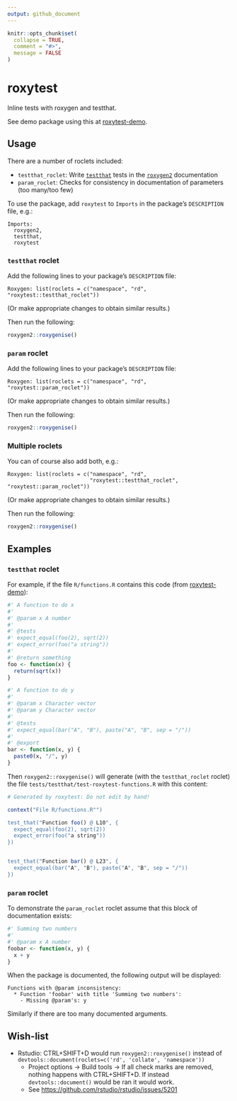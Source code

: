 ```yaml
---
output: github_document
---
```


<!-- README.md is generated from README.Rmd. Please edit only README.Rmd! -->

```r
knitr::opts_chunk$set(
  collapse = TRUE,
  comment = "#>",
  message = FALSE
)
```

# roxytest

Inline tests with roxygen and testthat.

See demo package using this at [roxytest-demo](https://github.com/mikldk/roxytest-demo).

## Usage

There are a number of roclets included:

* `testthat_roclet`: Write [`testthat`](https://testthat.r-lib.org/) tests in the [`roxygen2`](https://roxygen2.r-lib.org/) documentation
* `param_roclet`: Checks for consistency in documentation of parameters (too many/too few)

To use the package, add `roxytest` to `Imports` in the package's `DESCRIPTION` file, e.g.:

```
Imports:
  roxygen2, 
  testthat,
  roxytest
```

### `testthat` roclet

Add the following lines to your package's `DESCRIPTION` file:
```
Roxygen: list(roclets = c("namespace", "rd", "roxytest::testthat_roclet"))
```
(Or make appropriate changes to obtain similar results.) 

Then run the following:
```r
roxygen2::roxygenise()
```

### `param` roclet

Add the following lines to your package's `DESCRIPTION` file:
```
Roxygen: list(roclets = c("namespace", "rd", "roxytest::param_roclet"))
```
(Or make appropriate changes to obtain similar results.) 

Then run the following:
```r
roxygen2::roxygenise()
```

### Multiple roclets

You can of course also add both, e.g.:

```
Roxygen: list(roclets = c("namespace", "rd", 
                          "roxytest::testthat_roclet", "roxytest::param_roclet"))
```
(Or make appropriate changes to obtain similar results.) 

Then run the following:
```r
roxygen2::roxygenise()
```


## Examples

### `testthat` roclet

For example, if the file `R/functions.R` contains this code (from [roxytest-demo](https://github.com/mikldk/roxytest-demo)):

```r
#' A function to do x
#' 
#' @param x A number
#' 
#' @tests 
#' expect_equal(foo(2), sqrt(2))
#' expect_error(foo("a string"))
#' 
#' @return something
foo <- function(x) {
  return(sqrt(x))
}

#' A function to do y
#' 
#' @param x Character vector
#' @param y Character vector
#' 
#' @tests 
#' expect_equal(bar("A", "B"), paste("A", "B", sep = "/"))
#' 
#' @export
bar <- function(x, y) {
  paste0(x, "/", y)
}
```

Then `roxygen2::roxygenise()` will generate (with the `testthat_roclet` roclet) 
the file `tests/testthat/test-roxytest-functions.R` with this content:

```r
# Generated by roxytest: Do not edit by hand!

context("File R/functions.R"")

test_that("Function foo() @ L10", {
  expect_equal(foo(2), sqrt(2))
  expect_error(foo("a string"))
})


test_that("Function bar() @ L23", {
  expect_equal(bar("A", "B"), paste("A", "B", sep = "/"))
})
```

### `param` roclet

To demonstrate the `param_roclet` roclet assume that this block of documentation exists:

```r
#' Summing two numbers
#'
#' @param x A number
foobar <- function(x, y) {
  x + y
}
```

When the package is documented, the following output will be displayed:

```
Functions with @param inconsistency:
  * Function 'foobar' with title 'Summing two numbers': 
    - Missing @param's: y
```

Similarly if there are too many documented arguments.

## Wish-list


* Rstudio: CTRL+SHIFT+D would run `roxygen2::roxygenise()` instead of `devtools::document(roclets=c('rd', 'collate', 'namespace'))`
    + Project options -> Build tools -> If all check marks are removed, nothing happens with CTRL+SHIFT+D. If instead `devtools::document()` would be ran it would work.
    + See <https://github.com/rstudio/rstudio/issues/5201>

